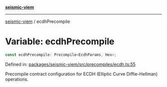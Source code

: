 [**seismic-viem**](/seismic-viem/README.mdx)

---

[seismic-viem](/seismic-viem/globals.mdx) / ecdhPrecompile

# Variable: ecdhPrecompile

```ts
const ecdhPrecompile: Precompile<EcdhParams, Hex>;
```

Defined in: [packages/seismic-viem/src/precompiles/ecdh.ts:55](https://github.com/SeismicSystems/seismic-client/blob/9fcfa5c0984a89e84539dc512bd70bb63c77e3ef/packages/seismic-viem/src/precompiles/ecdh.ts#L55)

Precompile contract configuration for ECDH (Elliptic Curve Diffie-Hellman) operations.
